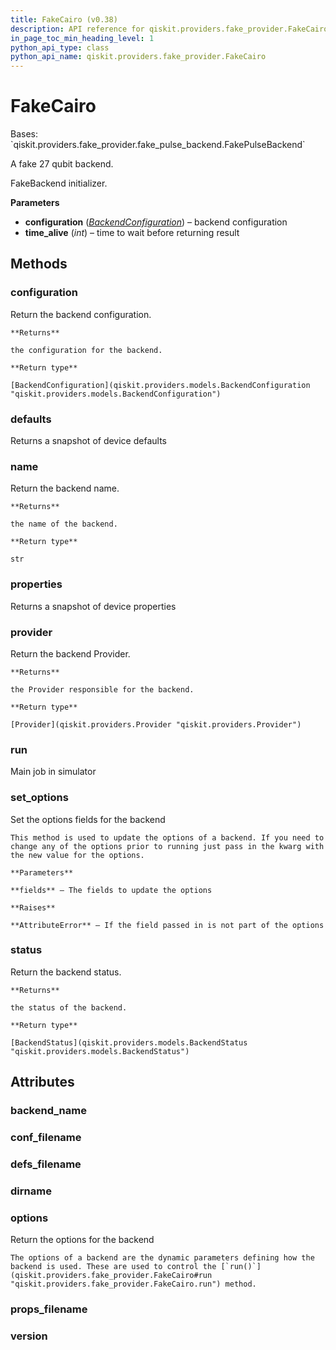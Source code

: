 ```yaml
---
title: FakeCairo (v0.38)
description: API reference for qiskit.providers.fake_provider.FakeCairo in qiskit v0.38
in_page_toc_min_heading_level: 1
python_api_type: class
python_api_name: qiskit.providers.fake_provider.FakeCairo
---
```


# FakeCairo

<Class id="qiskit.providers.fake_provider.FakeCairo" isDedicatedPage={true} github="https://github.com/qiskit/qiskit/tree/stable/0.21/qiskit/providers/fake_provider/backends/cairo/fake_cairo.py" signature="FakeCairo" modifiers="class">
  Bases: `qiskit.providers.fake_provider.fake_pulse_backend.FakePulseBackend`

  A fake 27 qubit backend.

  FakeBackend initializer.

  **Parameters**

  *   **configuration** ([*BackendConfiguration*](qiskit.providers.models.BackendConfiguration "qiskit.providers.models.BackendConfiguration")) – backend configuration
  *   **time\_alive** (*int*) – time to wait before returning result

  ## Methods

  <span id="qiskit-providers-fake-provider-fakecairo-configuration" />

  ### configuration

  <Function id="qiskit.providers.fake_provider.FakeCairo.configuration" signature="FakeCairo.configuration()">
    Return the backend configuration.

    **Returns**

    the configuration for the backend.

    **Return type**

    [BackendConfiguration](qiskit.providers.models.BackendConfiguration "qiskit.providers.models.BackendConfiguration")
  </Function>

  <span id="qiskit-providers-fake-provider-fakecairo-defaults" />

  ### defaults

  <Function id="qiskit.providers.fake_provider.FakeCairo.defaults" signature="FakeCairo.defaults()">
    Returns a snapshot of device defaults
  </Function>

  <span id="qiskit-providers-fake-provider-fakecairo-name" />

  ### name

  <Function id="qiskit.providers.fake_provider.FakeCairo.name" signature="FakeCairo.name()">
    Return the backend name.

    **Returns**

    the name of the backend.

    **Return type**

    str
  </Function>

  <span id="qiskit-providers-fake-provider-fakecairo-properties" />

  ### properties

  <Function id="qiskit.providers.fake_provider.FakeCairo.properties" signature="FakeCairo.properties()">
    Returns a snapshot of device properties
  </Function>

  <span id="qiskit-providers-fake-provider-fakecairo-provider" />

  ### provider

  <Function id="qiskit.providers.fake_provider.FakeCairo.provider" signature="FakeCairo.provider()">
    Return the backend Provider.

    **Returns**

    the Provider responsible for the backend.

    **Return type**

    [Provider](qiskit.providers.Provider "qiskit.providers.Provider")
  </Function>

  <span id="qiskit-providers-fake-provider-fakecairo-run" />

  ### run

  <Function id="qiskit.providers.fake_provider.FakeCairo.run" signature="FakeCairo.run(run_input, **kwargs)">
    Main job in simulator
  </Function>

  <span id="qiskit-providers-fake-provider-fakecairo-set-options" />

  ### set\_options

  <Function id="qiskit.providers.fake_provider.FakeCairo.set_options" signature="FakeCairo.set_options(**fields)">
    Set the options fields for the backend

    This method is used to update the options of a backend. If you need to change any of the options prior to running just pass in the kwarg with the new value for the options.

    **Parameters**

    **fields** – The fields to update the options

    **Raises**

    **AttributeError** – If the field passed in is not part of the options
  </Function>

  <span id="qiskit-providers-fake-provider-fakecairo-status" />

  ### status

  <Function id="qiskit.providers.fake_provider.FakeCairo.status" signature="FakeCairo.status()">
    Return the backend status.

    **Returns**

    the status of the backend.

    **Return type**

    [BackendStatus](qiskit.providers.models.BackendStatus "qiskit.providers.models.BackendStatus")
  </Function>

  ## Attributes

  ### backend\_name

  <Attribute id="qiskit.providers.fake_provider.FakeCairo.backend_name" attributeValue="'fake_cairo'" />

  ### conf\_filename

  <Attribute id="qiskit.providers.fake_provider.FakeCairo.conf_filename" attributeValue="'conf_cairo.json'" />

  ### defs\_filename

  <Attribute id="qiskit.providers.fake_provider.FakeCairo.defs_filename" attributeValue="'defs_cairo.json'" />

  ### dirname

  <Attribute id="qiskit.providers.fake_provider.FakeCairo.dirname" attributeValue="'/home/runner/work/qiskit/qiskit/.tox/docs/lib/python3.8/site-packages/qiskit/providers/fake_provider/backends/cairo'" />

  ### options

  <Attribute id="qiskit.providers.fake_provider.FakeCairo.options">
    Return the options for the backend

    The options of a backend are the dynamic parameters defining how the backend is used. These are used to control the [`run()`](qiskit.providers.fake_provider.FakeCairo#run "qiskit.providers.fake_provider.FakeCairo.run") method.
  </Attribute>

  ### props\_filename

  <Attribute id="qiskit.providers.fake_provider.FakeCairo.props_filename" attributeValue="'props_cairo.json'" />

  ### version

  <Attribute id="qiskit.providers.fake_provider.FakeCairo.version" attributeValue="1" />
</Class>

